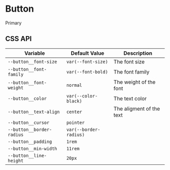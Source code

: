<!--- Checkbox.stories.mdx -->



<Meta title="11_Components/Button/Docs" component={null} />

# Button


<Preview>
<dpdhl-theme-desktop>
    <dpdhl-button type="primary">Primary</dpdhl-button>
</dpdhl-theme-desktop>
</Preview>

## CSS API

| Variable                  | Default Value          | Description              |
|---------------------------|------------------------|--------------------------|
| `--button__font-size`     | `var(--font-size)`     | The font size            |
| `--button__font-family`   | `var(--font-bold)`     | The font family          |
| `--button__font-weight`   | `normal`               | The weight of the font   |
| `--button__color`         | `var(--color-black)`   | The text color           |
| `--button__text-align`    | `center`               | The aligment of the text |
| `--button__cursor`        | `pointer`              |                          |
| `--button__border-radius` | `var(--border-radius)` |                          |
| `--button__padding`       | `1rem`                 |                          |
| `--button__min-width`     | `11rem`                |                          |
| `--button__line-height`   | `20px`                 |                          |

